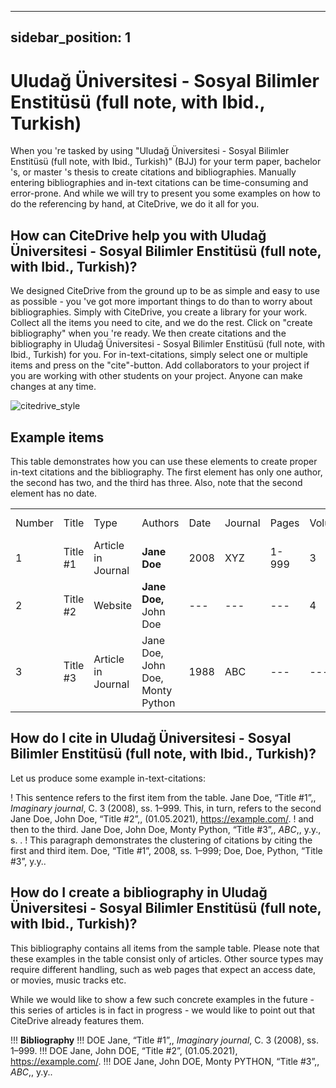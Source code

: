 
---
sidebar_position: 1
---

# Uludağ Üniversitesi - Sosyal Bilimler Enstitüsü (full note, with Ibid., Turkish)

When you 're tasked by using "Uludağ Üniversitesi - Sosyal Bilimler Enstitüsü (full note, with Ibid., Turkish)" (BJJ) for your term paper, bachelor 's, or master 's thesis to create citations and bibliographies.
Manually entering bibliographies and in-text citations can be time-consuming and error-prone. And while we will try to present you some examples on how to do the referencing by hand, at CiteDrive, we do it all for you.

<!---
## About  Uludağ Üniversitesi - Sosyal Bilimler Enstitüsü (full note, with Ibid., Turkish)

* Title: Uludağ Üniversitesi - Sosyal Bilimler Enstitüsü (full note, with Ibid., Turkish)
* Short Title (Id): BJJ)
* Authors: Uludağ Üniversitesi - Sosyal Bilimler Enstitüsü (full note, with Ibid., Turkish)
* Download: Uludağ Üniversitesi - Sosyal Bilimler Enstitüsü (full note, with Ibid., Turkish)
 --->

## How can CiteDrive help you with Uludağ Üniversitesi - Sosyal Bilimler Enstitüsü (full note, with Ibid., Turkish)?

We designed CiteDrive from the ground up to be as simple and easy to use as possible - you 've got more important things to do than to worry about bibliographies. Simply with CiteDrive, you create a library for your work. Collect all the items you need to cite, and we do the rest. Click on "create bibliography" when you 're ready. We then create citations and the bibliography in Uludağ Üniversitesi - Sosyal Bilimler Enstitüsü (full note, with Ibid., Turkish) for you. For in-text-citations, simply select one or multiple items and press on the "cite"-button. Add collaborators to your project if you are working with other students on your project. Anyone can make changes at any time.


![citedrive_style](images/uludag-universitesi--sosyal-bilimler-enstitusu-full-note-with-ibid-turkish.svg "Choose Uludağ Üniversitesi - Sosyal Bilimler Enstitüsü (full note, with Ibid., Turkish) in the CiteDrive App")


## Example items

This table demonstrates how you can use these elements to create proper in-text citations and the bibliography. The first element has only one author, the second has two, and the third has three. Also, note that the second element has no date.


<table>
  <tr>
   <td>Number
   </td>
   <td>Title
   </td>
   <td>Type
   </td>
   <td>Authors
   </td>
   <td>Date
   </td>
   <td>Journal
   </td>
   <td>Pages
   </td>
   <td>Volume
   </td>
   <td>Issue
   </td>
   <td>Access Date
   </td>
  </tr>
  <tr>
   <td>1
   </td>
   <td>Title #1
   </td>
   <td>Article in Journal
   </td>
   <td><strong>Jane Doe</strong>
   </td>
   <td>2008
   </td>
   <td>XYZ
   </td>
   <td>1-999
   </td>
   <td>3
   </td>
   <td>2
   </td>
   <td>--
   </td>
  </tr>
  <tr>
   <td>
2
   </td>
   <td>Title #2
   </td>
   <td>Website
   </td>
   <td><strong>Jane Doe, </strong>John Doe
   </td>
   <td>---
   </td>
   <td>---
   </td>
   <td>---
   </td>
   <td>4
   </td>
   <td>---
   </td>
   <td>2020-05-01
   </td>
  </tr>
  <tr>
   <td>3
   </td>
   <td>Title #3
   </td>
   <td>Article in Journal
   </td>
   <td>Jane Doe, John Doe, Monty Python
   </td>
   <td>1988
   </td>
   <td>ABC
   </td>
   <td>---
   </td>
   <td>---
   </td>
   <td>16
   </td>
   <td>---
   </td>
  </tr>
</table>



## How do I cite in  Uludağ Üniversitesi - Sosyal Bilimler Enstitüsü (full note, with Ibid., Turkish)?

Let us produce some example in-text-citations:

! This sentence refers to the first item from the table. Jane Doe, “Title #1”,, <i>Imaginary journal</i>, C. 3 (2008), ss. 1–999. This, in turn, refers to the second Jane Doe, John  Doe, “Title #2”,, (01.05.2021), https://example.com/.
! and then to the third.  Jane Doe, John Doe, Monty Python, “Title #3”,, <i>ABC</i>,, y.y., s. .
! This paragraph demonstrates the clustering of citations by citing the first and third item. Doe, “Title #1”, 2008, ss. 1–999; Doe, Doe, Python, “Title #3”, y.y..



## How do I create a bibliography in Uludağ Üniversitesi - Sosyal Bilimler Enstitüsü (full note, with Ibid., Turkish)?

This bibliography contains all items from the sample table. Please note that these examples in the table consist only of articles. Other source types may require different handling, such as web pages that expect an access date, or movies, music tracks etc.

While we would like to show a few such concrete examples in the future - this series of articles is in fact in progress - we would like to point out that CiteDrive already features them.


!!! **Bibliography**
!!! DOE Jane, “Title #1”,, <i>Imaginary journal</i>, C. 3 (2008), ss. 1–999.
!!! DOE Jane, John  DOE, “Title #2”, (01.05.2021), https://example.com/.
!!! DOE Jane, John DOE, Monty PYTHON, “Title #3”,, <i>ABC</i>,, y.y..


```
        